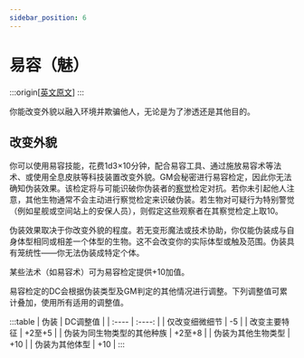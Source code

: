 ```yaml
---
sidebar_position: 6
---
```


# 易容（魅）

:::origin[[英文原文](https://www.aonsrd.com/Skills.aspx?ItemName=Disguise)]
:::

你能改变外貌以融入环境并欺骗他人，无论是为了渗透还是其他目的。

## 改变外貌

你可以使用易容技能，花费1d3×10分钟，配合易容工具、通过施放易容术等法术、或使用全息皮肤等科技装置改变外貌。GM会秘密进行易容检定，因此你无法确知伪装效果。该检定将与可能识破你伪装者的[察觉](/skills/perception)检定对抗。若你未引起他人注意，其他生物通常不会主动进行察觉检定来识破伪装。若生物对可疑行为特别警觉（例如星舰或空间站上的安保人员），则假定这些观察者在其察觉检定上取10。

伪装效果取决于你改变外貌的程度。若无变形魔法或技术协助，你仅能伪装成与自身体型相同或相差一个体型的生物。这不会改变你的实际体型或触及范围。伪装具有笼统性——你无法伪装成特定个体。

某些法术（如易容术）可为易容检定提供+10加值。

易容检定的DC会根据伪装类型及GM判定的其他情况进行调整。下列调整值可累计叠加，使用所有适用的调整值。

:::table
| 伪装 | DC调整值 |
| :---- | :----: |
| 仅改变细微细节 | -5 |
| 改变主要特征 | +2至+5 |
| 伪装为同生物类型的其他种族 | +2至+8 |
| 伪装为其他生物类型 | +10 |
| 伪装为其他体型 | +10 |
:::